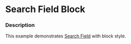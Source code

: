 
# Search Field Block

### Description

This example demonstrates [Search Field](/components/cerner-terra-core-docs/search-field/about) with block style.

<SearchFieldBlock title='Search Field Block' />